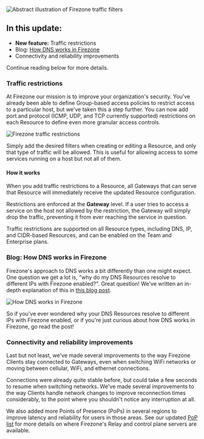 
<Image
  src="/images/blog/may-2024-update/hero.webp"
  alt="Abstract illustration of Firezone traffic filters"
  width={400}
  height={400}
  className="mx-auto shadow rounded"
/>

## In this update:

- **New feature:** Traffic restrictions
- Blog: [How DNS works in Firezone](/blog/how-dns-works-in-firezone)
- Connectivity and reliability improvements

Continue reading below for more details.

### Traffic restrictions

At Firezone our mission is to improve your organization's security. You've
already been able to define Group-based access policies to restrict access to a
particular host, but we've taken this a step further. You can now add port and
protocol (ICMP, UDP, and TCP currently supported) restrictions on each Resource
to define even more granular access controls.

<Image
  src="/images/blog/may-2024-update/traffic-restrictions.png"
  alt="Firezone traffic restrictions"
  width={600}
  height={600}
  className="mx-auto"
/>

Simply add the desired filters when creating or editing a Resource, and only
that type of traffic will be allowed. This is useful for allowing access to some
services running on a host but not all of them.

#### How it works

When you add traffic restrictions to a Resource, all Gateways that can serve
that Resource will immediately receive the updated Resource configuration.

Restrictions are enforced at the **Gateway** level. If a user tries to access a
service on the host not allowed by the restriction, the Gateway will simply drop
the traffic, preventing it from ever reaching the service in question.

Traffic restrictions are supported on all Resource types, including DNS, IP, and
CIDR-based Resources, and can be enabled on the Team and Enterprise plans.

### Blog: How DNS works in Firezone

Firezone's approach to DNS works a bit differently than one might expect. One
question we get a lot is, "why do my DNS Resources resolve to different IPs with
Firezone enabled?". Great question! We've written an in-depth explanation of
this in [this blog post](/blog/how-dns-works-in-firezone).

<Image
  src="/images/blog/how-dns-works-in-firezone/dns-based-traffic-routing.svg"
  alt="How DNS works in Firezone"
  width={1200}
  height={1200}
  className="mx-auto"
/>

So if you've ever wondered why your DNS Resources resolve to different IPs with
Firezone enabled, or if you're just curious about how DNS works in Firezone, go
read the post!

### Connectivity and reliability improvements

Last but not least, we've made several improvements to the way Firezone Clients
stay connected to Gateways, even when switching WiFi networks or moving between
cellular, WiFi, and ethernet connections.

Connections were already quite stable before, but could take a few seconds to
resume when switching networks. We've made several improvements to the way
Clients handle network changes to improve reconnection times considerably, to
the point where you shouldn't notice any interruption at all.

We also added more Points of Presence (PoPs) in several regions to improve
latency and reliability for users in those areas. See our updated
[PoP list](/kb/architecture/tech-stack#regional-availability) for more details
on where Firezone's Relay and control plane servers are available.
